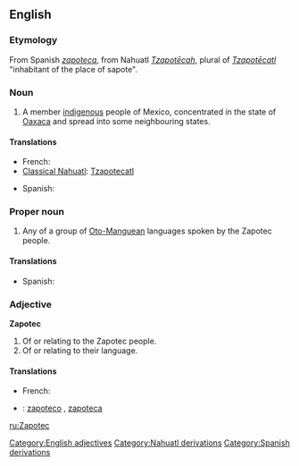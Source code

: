 ==English==
{{wikipedia}}

===Etymology===
From Spanish ''[[zapoteca]]'', from Nahuatl ''[[Tzapotecah|Tzapotēcah]]'', plural of ''[[Tzapotecatl|Tzapotēcatl]]'' "inhabitant of the place of sapote".

===Noun===
{{en-noun}}

# A member [[indigenous]] people of Mexico, concentrated in the state of [[Oaxaca]] and spread into some neighbouring states.

====Translations====
{{trans-top|member of indigenous people of Mexico}}
* French: {{t-|fr|Zapothèque}}
* [[Classical Nahuatl]]: [[Tzapotecatl]]
{{trans-mid}}
* Spanish: {{t+|es|zapoteca|m}}
{{trans-bottom}}

===Proper noun===
{{en-proper-noun}}

# Any of a group of [[Oto-Manguean]] languages spoken by the Zapotec people.

====Translations====
{{trans-top|any of a group of Oto-Manguean languages spoken by the Zapotec people}}
{{trans-mid}}
* Spanish: {{t+|es|zapoteco|m}}
{{trans-bottom}}

===Adjective===
'''Zapotec'''

# Of or relating to the Zapotec people.
# Of or relating to their language.

====Translations====
{{trans-top|of or relating to the Zapotec people}}
* French: {{t|fr|zapothèque}}
{{trans-mid}}
{{trans-bottom}}

{{trans-top|of or relating to their language}}
{{trans-mid}}
{{trans-bottom}}

{{checktrans-top}}
*{{ttbc|Spanish}}: [[zapoteco]] {{m}}, [[zapoteca]] {{f}}
{{checktrans-bottom}}

[[Category:English adjectives]]
[[Category:Nahuatl derivations]]
[[Category:Spanish derivations]]

[[ru:Zapotec]]